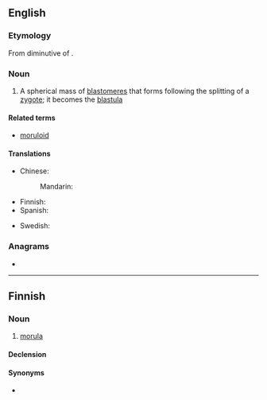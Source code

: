 {{also|mórula}}
==English==

===Etymology===
From diminutive of {{etyl|la|en}} {{m|la|morum||mulberry}}.

===Noun===
{{wikipedia}}
{{en-noun|s|morulae}}

# {{lb|en|embryology}} A spherical mass of [[blastomere]]s that forms following the splitting of a [[zygote]]; it becomes the [[blastula]]

====Related terms====
* [[moruloid]]

====Translations====
{{trans-top|spherical mass of blastomeres}}
* Chinese:
*: Mandarin: {{t|cmn|桑葚胚|tr=sāngshènpēi}}
* Finnish: {{t|fi|morula}}
* Spanish: {{t|es|mórula|f}}
{{trans-mid}}
* Swedish: {{t+|sv|morula|c}}
{{trans-bottom}}

===Anagrams===
* {{anagrams|en|a=almoru|Lamour}}

----

==Finnish==

===Noun===
{{fi-noun}}

# {{lb|fi|biology}} [[#English|morula]]

====Declension====
{{fi-decl-kulkija|morul|a}}

====Synonyms====
* {{l|fi|muurainaste}}